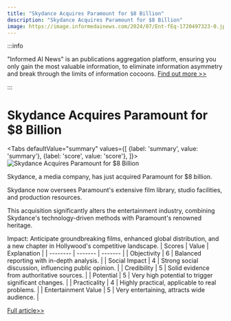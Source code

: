 ```yaml
---
title: "Skydance Acquires Paramount for $8 Billion"
description: "Skydance Acquires Paramount for $8 Billion"
image: https://image.informedainews.com/2024/07/Ent-fEq-1720497323-0.jpg
---
```



:::info

"Informed AI News" is an publications aggregation platform, ensuring you only gain the most valuable information, to eliminate information asymmetry and break through the limits of information cocoons.  [Find out more >>](/)

:::

# Skydance Acquires Paramount for $8 Billion


<Tabs
	defaultValue="summary"
	values={[
	{label: 'summary', value: 'summary'},
	{label: 'score', value: 'score'},
]}>
<TabItem value="summary">
<img
  src="https://image.informedainews.com/2024/07/Ent-fEq-1720497323-0.jpg"
  alt="Skydance Acquires Paramount for $8 Billion"
/>



Skydance, a media company, has just acquired Paramount for $8 billion.

Skydance now oversees Paramount's extensive film library, studio facilities, and production resources.

This acquisition significantly alters the entertainment industry, combining Skydance's technology-driven methods with Paramount's renowned heritage.

Impact:
Anticipate groundbreaking films, enhanced global distribution, and a new chapter in Hollywood's competitive landscape.
</TabItem>
<TabItem value="score">
	| Scores     | Value   | Explanation |
	| -------- | ------- | ------- |
	| Objectivity  | 6    | Balanced reporting with in-depth analysis.    |
	| Social Impact | 4     | Strong social discussion, influencing public opinion.    |
	| Credibility    | 5    | Solid evidence from authoritative sources.    |
	| Potential    | 5    | Very high potential to trigger significant changes.    |
	| Practicality    | 4    | Highly practical, applicable to real problems.    |
	| Entertainment Value    | 5    | Very entertaining, attracts wide audience.    |
</TabItem>
</Tabs>

[Full article>>](https://www.ign.com/articles/skydance-to-take-over-paramount-in-8-billion-deal)

